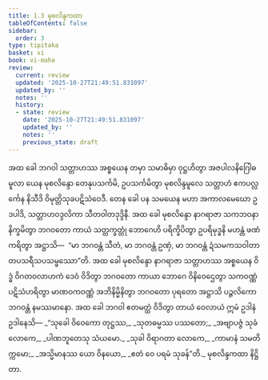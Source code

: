 ```yaml
---
title: 1.3 မုစလိန္ဒကထာ
tableOfContents: false
sidebar:
  order: 3
type: tipitaka
basket: vi
book: vi-maha
review:
  current: review
  updated: '2025-10-27T21:49:51.831097'
  updated_by: ''
  notes: ''
  history:
  - state: review
    date: '2025-10-27T21:49:51.831097'
    updated_by: ''
    notes: ''
    previous_state: draft
---
```



<ReviewStatus review={frontmatter.review} showDetails={true} />

<HypothesisAnnotation frontmatter={frontmatter} />

<DynamicBreadcrumb />

<Division number="5" book="vi-maha" e="ch" v="3" p="3">

<Paragraph number="17" book="vi-maha">
အထ ခေါ ဘဂဝါ သတ္တာဟဿ အစ္စယေန တမှာ သမာဓိမှာ ဝုဋ္ဌဟိတွာ အဇပါလနိဂြေါဓမူလာ ယေန မုစလိန္ဒော တေနုပသင်္ကမိ, ဥပသင်္ကမိတွာ မုစလိန္ဒမူလေ သတ္တာဟံ ဧကပလ္လင်္ကေန နိသီဒိ ဝိမုတ္တိသုခပဋိသံဝေဒီ. တေန ခေါ ပန သမယေန မဟာ အကာလမေဃော ဥဒပါဒိ, သတ္တာဟဝဒ္ဒလိကာ သီတဝါတဒုဒ္ဒိနီ. အထ ခေါ မုစလိန္ဒော နာဂရာဇာ သကဘဝနာ နိက္ခမိတွာ ဘဂဝတော ကာယံ သတ္တက္ခတ္တုံ ဘောဂေဟိ ပရိက္ခိပိတွာ ဥပရိမုဒ္ဓနိ မဟန္တံ ဖဏံ ကရိတွာ အဋ္ဌာသိ—  “မာ ဘဂဝန္တံ သီတံ, မာ ဘဂဝန္တံ ဥဏှံ, မာ ဘဂဝန္တံ ဍံသမကသဝါတာတပသရီသပသမ္ဖဿော”တိ. အထ ခေါ မုစလိန္ဒော နာဂရာဇာ သတ္တာဟဿ အစ္စယေန ဝိဒ္ဓံ ဝိဂတဝလာဟကံ ဒေဝံ ဝိဒိတွာ ဘဂဝတော ကာယာ ဘောဂေ ဝိနိဝေဌေတွာ သကဝဏ္ဏံ ပဋိသံဟရိတွာ မာဏဝကဝဏ္ဏံ အဘိနိမ္မိနိတွာ ဘဂဝတော ပုရတော အဋ္ဌာသိ ပဉ္ဇလိကော ဘဂဝန္တံ နမဿမာနော. အထ ခေါ ဘဂဝါ ဧတမတ္ထံ ဝိဒိတွာ တာယံ ဝေလာယံ ဣမံ ဥဒါနံ ဥဒါနေသိ—
</Paragraph>

<Paragraph number="18" type="verses" book="vi-maha">
_“သုခေါ ဝိဝေကော တုဋ္ဌဿ,_  
_သုတဓမ္မဿ ပဿတော;_  
_အဗျာပဇ္ဇံ သုခံ လောကေ,_  
_ပါဏဘူတေသု သံယမော._  

</Paragraph>

<Paragraph number="19" type="verses" book="vi-maha">
_သုခါ ဝိရာဂတာ လောကေ,_  
_ကာမာနံ သမတိက္ကမော;_  
_အသ္မိမာနဿ ယော ဝိနယော,_  
_ဧတံ ဝေ ပရမံ သုခန်”တိ._  


</Paragraph>
</Division>

<Paragraph number="20" type="center" book="vi-maha">
မုစလိန္ဒကထာ နိဋ္ဌိတာ.
</Paragraph>